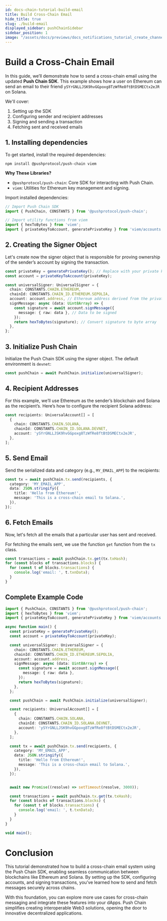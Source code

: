 ```yaml
---
id: docs-chain-tutorial-build-email
title: Build Cross-Chain Email
hide_title: true
slug: ./build-email
displayed_sidebar: pushChainSidebar
sidebar_position: 1
image: "/assets/docs/previews/docs_notifications_tutorial_create_channel--creating_your_channel.png"
---
```


# Build a Cross-Chain Email

In this guide, we’ll demonstrate how to send a cross-chain email using the updated **Push Chain SDK**. This example shows how a user on Ethereum can send an email to their friend `ySYrGNLLJSK9hvGGpoxg8TzWfRe8ftBtDSMECtx2eJR` on Solana.

We'll cover:
1. Setting up the SDK
2. Configuring sender and recipient addresses
3. Signing and sending a transaction
4. Fetching sent and received emails


<head>
  <title>{`Cross-Chain Email | Tutorial | Push Chain | Push Documentation`}</title>
</head>

## 1. Installing dependencies

To get started, install the required dependencies:

```shell
npm install @pushprotocol/push-chain viem
```

**Why These Libraries?**

-	`@pushprotocol/push-chain`: Core SDK for interacting with Push Chain.
-	`viem`: Utilities for Ethereum key management and signing.

Import installed dependencies:

```typescript
// Import Push Chain SDK
import { PushChain, CONSTANTS } from '@pushprotocol/push-chain';

// Import utility functions from viem
import { hexToBytes } from 'viem';
import { privateKeyToAccount, generatePrivateKey } from 'viem/accounts';
```

## 2. Creating the Signer Object

Let's create now the signer object that is responsible for proving ownership of the sender’s account by signing the transaction.

```typescript
const privateKey = generatePrivateKey(); // Replace with your private key
const account = privateKeyToAccount(privateKey);

const universalSigner: UniversalSigner = {
  chain: CONSTANTS.CHAIN.ETHEREUM,
  chainId: CONSTANTS.CHAIN_ID.ETHEREUM.SEPOLIA,
  account: account.address, // Ethereum address derived from the private key
  signMessage: async (data: Uint8Array) => {
    const signature = await account.signMessage({
      message: { raw: data }, // Data to be signed
    });
    return hexToBytes(signature); // Convert signature to byte array
  },
};
```

## 3. Initialize Push Chain

Initialize the Push Chain SDK using the signer object. The default environment is `devnet`:

```typescript
const pushChain = await PushChain.initialize(universalSigner);
```

## 4. Recipient Addresses

For this example, we’ll use Ethereum as the sender’s blockchain and Solana as the recipient’s. Here’s how to configure the recipient Solana address:

```typescript
const recipients: UniversalAccount[] = [
  {
    chain: CONSTANTS.CHAIN.SOLANA,
    chainId: CONSTANTS.CHAIN_ID.SOLANA.DEVNET,
    account: 'ySYrGNLLJSK9hvGGpoxg8TzWfRe8ftBtDSMECtx2eJR',
  },
];
```

## 5. Send Email

Send the serialized data and category (e.g., `MY_EMAIL_APP`) to the recipients:

```typescript
const tx = await pushChain.tx.send(recipients, {
  category: 'MY_EMAIL_APP',
  data: JSON.stringify({
    title: 'Hello from Ethereum!',
    message: 'This is a cross-chain email to Solana.',
  }),
});
```

## 6. Fetch Emails

Now, let's fetch all the emails that a particular user has sent and received.

For fetching the emails sent, we use the function `get` function from the `tx` class.

```typescript
const transactions = await pushChain.tx.get(tx.txHash);
for (const blocks of transactions.blocks) {
  for (const t of blocks.transactions) {
    console.log('email: ', t.txnData);
  }
}
```

## Complete Example Code

```typescript
import { PushChain, CONSTANTS } from '@pushprotocol/push-chain';
import { hexToBytes } from 'viem';
import { privateKeyToAccount, generatePrivateKey } from 'viem/accounts';

async function main() {
  const privateKey = generatePrivateKey();
  const account = privateKeyToAccount(privateKey);

  const universalSigner: UniversalSigner = {
    chain: CONSTANTS.CHAIN.ETHEREUM,
    chainId: CONSTANTS.CHAIN_ID.ETHEREUM.SEPOLIA,
    account: account.address,
    signMessage: async (data: Uint8Array) => {
      const signature = await account.signMessage({
        message: { raw: data },
      });
      return hexToBytes(signature);
    },
  };

  const pushChain = await PushChain.initialize(universalSigner);

  const recipients: UniversalAccount[] = [
    {
      chain: CONSTANTS.CHAIN.SOLANA,
      chainId: CONSTANTS.CHAIN_ID.SOLANA.DEVNET,
      account: 'ySYrGNLLJSK9hvGGpoxg8TzWfRe8ftBtDSMECtx2eJR',
    },
  ];

  const tx = await pushChain.tx.send(recipients, {
    category: 'MY_EMAIL_APP',
    data: JSON.stringify({
      title: 'Hello from Ethereum!',
      message: 'This is a cross-chain email to Solana.',
    }),
  });


  await new Promise((resolve) => setTimeout(resolve, 3000));

  const transactions = await pushChain.tx.get(tx.txHash);
  for (const blocks of transactions.blocks) {
    for (const t of blocks.transactions) {
      console.log('email: ', t.txnData);
    }
  }
}

void main();
```

# Conclusion

This tutorial demonstrated how to build a cross-chain email system using the Push Chain SDK, enabling seamless communication between blockchains like Ethereum and Solana. By setting up the SDK, configuring accounts, and signing transactions, you’ve learned how to send and fetch messages securely across chains.

With this foundation, you can explore more use cases for cross-chain messaging and integrate these features into your dApps. Push Chain simplifies creating interoperable Web3 solutions, opening the door to innovative decentralized applications. 

